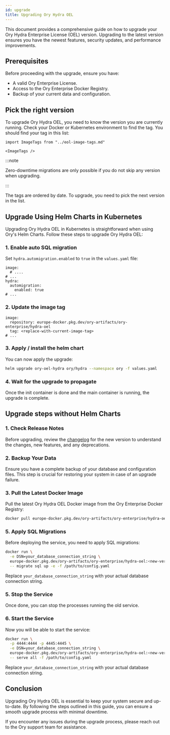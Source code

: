 ```yaml
---
id: upgrade
title: Upgrading Ory Hydra OEL
---
```


This document provides a comprehensive guide on how to upgrade your Ory Hydra Enterprise License (OEL) version. Upgrading to the
latest version ensures you have the newest features, security updates, and performance improvements.

## Prerequisites

Before proceeding with the upgrade, ensure you have:

- A valid Ory Enterprise License.
- Access to the Ory Enterprise Docker Registry.
- Backup of your current data and configuration.

## Pick the right version

To upgrade Ory Hydra OEL, you need to know the version you are currently running. Check your Docker or Kubernetes environment to
find the tag. You should find your tag in this list:

```mdx-code-block
import ImageTags from "../eol-image-tags.md"

<ImageTags />
```

:::note

Zero-downtime migrations are only possible if you do not skip any version when upgrading.

:::

The tags are ordered by date. To upgrade, you need to pick the next version in the list.

## Upgrade Using Helm Charts in Kubernetes

Upgrading Ory Hydra OEL in Kubernetes is straightforward when using Ory's Helm Charts. Follow these steps to upgrade Ory Hydra
OEL:

### 1. Enable auto SQL migration

Set `hydra.automigration.enabled` to `true` in the `values.yaml` file:

```
image:
  # ....
# ...
hydra:
  automigration:
    enabled: true
# ...
```

### 2. Update the image tag

```
image:
  repository: europe-docker.pkg.dev/ory-artifacts/ory-enterprise/hydra-oel
  tag: <replace-with-current-image-tag>
# ...
```

### 3. Apply / install the helm chart

You can now apply the upgrade:

```bash
helm upgrade ory-oel-hydra ory/hydra --namespace ory -f values.yaml
```

### 4. Wait for the upgrade to propagate

Once the init container is done and the main container is running, the upgrade is complete.

## Upgrade steps without Helm Charts

### 1. Check Release Notes

Before upgrading, review the [changelog](changelog.mdx) for the new version to understand the changes, new features, and any
deprecations.

### 2. Backup Your Data

Ensure you have a complete backup of your database and configuration files. This step is crucial for restoring your system in case
of an upgrade failure.

### 3. Pull the Latest Docker Image

Pull the latest Ory Hydra OEL Docker image from the Ory Enterprise Docker Registry:

```bash
docker pull europe-docker.pkg.dev/ory-artifacts/ory-enterprise/hydra-oel:<new-version-tag>
```

### 5. Apply SQL Migrations

Before deploying the service, you need to apply SQL migrations:

```bash
docker run \
  -e DSN=your_database_connection_string \
  europe-docker.pkg.dev/ory-artifacts/ory-enterprise/hydra-oel:<new-version-tag> \
  -- migrate sql up -e -f /path/to/config.yaml
```

Replace `your_database_connection_string` with your actual database connection string.

### 5. Stop the Service

Once done, you can stop the processes running the old service.

### 6. Start the Service

Now you will be able to start the service:

```bash
docker run \
  -p 4444:4444 -p 4445:4445 \
  -e DSN=your_database_connection_string \
  europe-docker.pkg.dev/ory-artifacts/ory-enterprise/hydra-oel:<new-version-tag> \
  -- serve all -f /path/to/config.yaml
```

Replace `your_database_connection_string` with your actual database connection string.

## Conclusion

Upgrading Ory Hydra OEL is essential to keep your system secure and up-to-date. By following the steps outlined in this guide, you
can ensure a smooth upgrade process with minimal downtime.

If you encounter any issues during the upgrade process, please reach out to the Ory support team for assistance.
